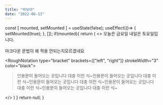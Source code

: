 ```yaml
---
title: "바보야"
date: "2022-06-13"
---
```



  const [ mounted, setMounted ] = useState(false);
  useEffect(()=> {
    setMounted(true);
  }, []);
  if(mounted){
    return (
      <>
        <RoughNotationGroup show>
          오늘은 <RoughNotation type="highlight" color="palevioletred" order="3">금요일</RoughNotation>
          내일은 <RoughNotation type="box" color="#a3fbf6" order="2">토요일</RoughNotation>입니다.<br/>  
          마크다운 문법이 왜 적용 안되는지<RoughNotation type="underline" color="darkorange" order="1">모르겠네요</RoughNotation>
          <div className="m-6">
            <RoughNotation type="bracket" brackets={["left", "right"]} strokeWidth="3"  color="black">
              <blockquote>인용문이 들어오는 곳입니다 대충 이런 식~인용문이 들어오는 곳입니다 대충 이런 식~인용문이 들어오는 곳입니다 대충 이런 식~인용문이 들어오는 곳입니다 대충 이런 식~인용문이 들어오는 곳입니다 대충 이런 식~</blockquote>
            </RoughNotation>
          </div>
        </RoughNotationGroup>
      </>
    )
  }
  return null;
}
